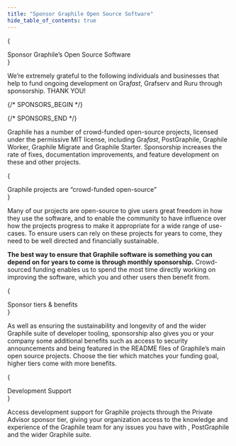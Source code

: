 ```yaml
---
title: "Sponsor Graphile Open Source Software"
hide_table_of_contents: true
---
```




{

<div className={styles.mainSectionInstructionContainer}>
  <div className={styles.instructionSponsor}>
    Sponsor Graphile’s Open Source Software
  </div>
</div>
}

We’re extremely grateful to the following individuals and businesses that help
to fund ongoing development on Gra*fast*, Grafserv and Ruru through
sponsorship. THANK YOU!

{/* SPONSORS_BEGIN */}

<Sponsors level="featured">
  <Sponsor
    name="The Guild"
    avatar="/images/sponsors/theguild.png"
    href="https://www.the-guild.dev/"
    business
  />
  <Sponsor
    name="Steelhead"
    avatar="/images/sponsors/steelhead.svg"
    href="https://gosteelhead.com/"
    business
  />
</Sponsors>
<Sponsors level="leaders">
  <Sponsor name="Robert Claypool" />
  <Sponsor name="nigelrmtaylor" />
  <Sponsor
    name="Principia Mentis"
    avatar="/images/sponsors/principiamentis.png"
    business
  />
  <Sponsor
    name="Trigger.dev"
    avatar="/images/sponsors/triggerdev.png"
    business
  />
  <Sponsor name="Axinom" avatar="/images/sponsors/axinom.png" business />
  <Sponsor name="Taiste" avatar="/images/sponsors/taiste-sq.svg" business />
  <Sponsor
    name="BairesDev"
    avatar="/images/sponsors/BairesDev.png"
    href="https://www.bairesdev.com/sponsoring-open-source-projects/"
    business
  />
  <Sponsor
    name="Two Bit Solutions"
    avatar="/images/sponsors/two-bits.svg"
    business
  />
  <Sponsor name="Apollo" avatar="/images/sponsors/apollo.png" business />
  <Sponsor name="Dimply" avatar="/images/sponsors/dimply.svg" business />
  <Sponsor name="Ndustrial" avatar="/images/sponsors/ndustrial.png" business />
  <Sponsor name="Cintra" avatar="/images/sponsors/cintra.svg" business />
  <Sponsor name="Beacon" avatar="/images/sponsors/beaconbio.jpg" business />
  <Sponsor
    name="deliver.media"
    avatar="/images/sponsors/deliverdotmedia.jpg"
    business
  />
  <Sponsor name="Ravio" avatar="/images/sponsors/Ravio.svg" business />
  <Sponsor name="prodready" />
  <Sponsor name="Locomote" avatar="/images/sponsors/locomote.svg" />
</Sponsors>
<Sponsors level="backers">
  <Sponsor name="plus 67 more backers..." plain />
  <Sponsor name="plus 84 more backers..." plain />
</Sponsors>

{/* SPONSORS_END */}

Graphile has a number of crowd-funded open-source projects, licensed under the
permissive MIT license, including Gra<em>fast</em>, PostGraphile, Graphile Worker,
Graphile Migrate and Graphile Starter. Sponsorship increases
the rate of fixes, documentation improvements, and feature development on these
and other projects.

<SponsorButtons></SponsorButtons>

{

<div className={styles.mainSectionInstructionContainer}>
  <div className={styles.instructionSponsor}>
    Graphile projects are &ldquo;crowd-funded open-source&rdquo;
  </div>
</div>
}

Many of our projects are open-source to give users great freedom in how they use
the software, and to enable the community to have influence over how the projects
progress to make it appropriate for a wide range of use-cases. To ensure users can
rely on these projects for years to come, they need to be well directed and
financially sustainable.

**The best way to ensure that Graphile software is something you can depend on for
years to come is through monthly sponsorship.** Crowd-sourced funding enables us to
spend the most time directly working on improving the software, which you and other
users then benefit from.

{

<div className={styles.mainSectionInstructionContainer}>
  <div className={styles.instructionSponsor}>Sponsor tiers &amp; benefits</div>
</div>
}

As well as ensuring the sustainability and longevity of <Grafast /> and the
wider Graphile suite of developer tooling, sponsorship also gives you or your
company some additional benefits such as access to security announcements and being
featured in the README files of Graphile’s main open source projects. Choose the tier
which matches your funding goal, higher tiers come with more benefits.

<TierList />

{

<div className={styles.mainSectionInstructionContainer}>
  <div className={styles.instructionSponsor}>Development Support</div>
</div>
}

Access development support for Graphile projects through the Private Advisor
sponsor tier, giving your organization access to the knowledge and experience of
the Graphile team for any issues you have with <Grafast />, PostGraphile and
the wider Graphile suite.
